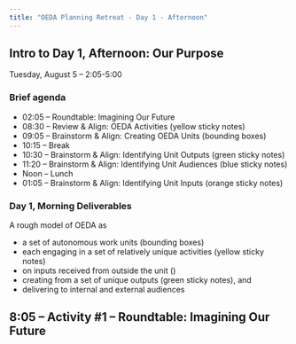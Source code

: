 ```yaml
---
title: "OEDA Planning Retreat - Day 1 - Afternoon"
---
```


## Intro to Day 1, Afternoon: Our Purpose

Tuesday, August 5 -- 2:05-5:00

### Brief agenda

- 02:05 -- Roundtable: Imagining Our Future
- 08:30 -- Review & Align: OEDA Activities (yellow sticky notes)
- 09:05 -- Brainstorm & Align: Creating OEDA Units (bounding boxes)
- 10:15 -- Break
- 10:30 -- Brainstorm & Align: Identifying Unit Outputs (green sticky notes)
- 11:20 -- Brainstorm & Align: Identifying Unit Audiences (blue sticky notes)
- Noon -- Lunch
- 01:05 -- Brainstorm & Align: Identifying Unit Inputs (orange sticky notes)

### Day 1, Morning Deliverables

A rough model of OEDA as

- a set of autonomous work units (bounding boxes)
- each engaging in a set of relatively unique activities (yellow sticky notes)
- on inputs received from outside the unit ()
- creating from a set of unique outputs (green sticky notes), and
- delivering to internal and external audiences

## 8:05 -- Activity #1 -- Roundtable: Imagining Our Future
